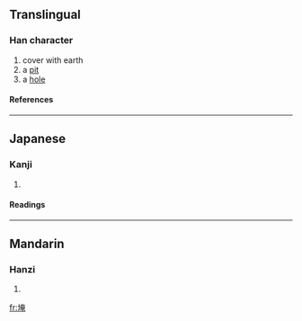 {{see|垵}}

==Translingual==
===Han character===
{{Han char|rn=32|rad=土|as=08|sn=11|four=|canj=土大中山 (GKLU)}}
# cover with earth
# a [[pit]]
# a [[hole]]
====References====
{{Han ref|kx=0230.420|dkj=05181|dj=0467.030|hdz=10452.020|uh=57EF|ud=22511}}
----
==Japanese==
===Kanji===
{{ja-kanji|grade=|rs=土08}}
# {{defn|Japanese}} 
====Readings====
{{ja-readings|on=[[えん]] (en), [[あん]] (an), [[おん]] (on)|kun=[[あな]] (ana)}}
----
==Mandarin==
===Hanzi===
{{cmn-hanzi|tra=垵|pin=[[ǎn]] ([[an3]])|wg=an<sup>3</sup>}}
# {{defn|Mandarin}}

[[fr:埯]]